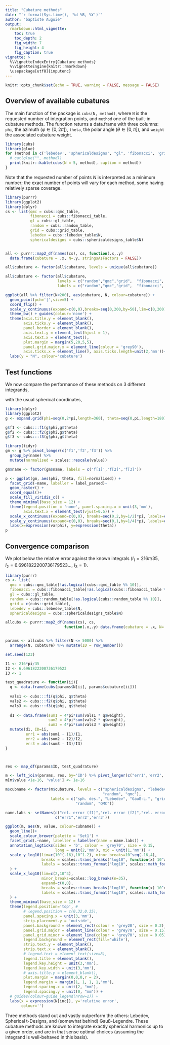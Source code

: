 ```yaml
---
title: "Cubature methods"
date: "`r format(Sys.time(), '%d %B, %Y')`"
author: "baptiste Auguié"
output:
  rmarkdown::html_vignette:
    toc: true
    toc_depth: 2
    fig_width: 7
    fig_height: 4
    fig_caption: true
vignette: >
  %\VignetteIndexEntry{Cubature methods}
  %\VignetteEngine{knitr::rmarkdown}
  \usepackage[utf8]{inputenc}
---
```



```r
knitr::opts_chunk$set(echo = TRUE, warning = FALSE, message = FALSE)
```

## Overview of available cubatures

The main function of the package is `cubs(N, method)`, where `N` is the requested number of integration points, and `method` one of the built-in cubature methods. The function returns a data.frame with three columns: `phi`, the azimuth ($\varphi\in [0,2\pi]$), `theta`, the polar angle ($\theta\in [0,\pi]$), and `weight` the associated cubature weight. 

```r
library(cubs)
library(glue)
for (method in c('lebedev', 'sphericaldesigns', "gl", 'fibonacci', 'grid', "qmc", "random")){
  # cat(glue("", method))
  print(knitr::kable(cubs(N = 5, method), caption = method))
}
```

Note that the requested number of points $N$ is interpreted as a minimum number; the exact number of points will vary for each method, some having relatively sparse coverage.

```r
library(purrr)
library(ggplot2)
library(dplyr)
cs <- list(qmc = cubs::qmc_table,
           fibonacci = cubs::fibonacci_table,
           gl = cubs::gl_table,
           random = cubs::random_table,
           grid = cubs::grid_table,
           lebedev = cubs::lebedev_table$N,
           sphericaldesigns = cubs::sphericaldesigns_table$N)


all <- purrr::map2_df(names(cs), cs, function(.x,.y) 
  data.frame(cubature = .x, N=.y, stringsAsFactors = FALSE))

all$cubature <- factor(all$cubature, levels = unique(all$cubature))

all$cubature <- factor(all$cubature, 
                       levels = c("random","qmc","grid",  "fibonacci", "gl", "sphericaldesigns", "lebedev"),
                       labels = c("random","qmc","grid",  "fibonacci", "gl", "sd", "lebedev"))

ggplot(all %>% filter(N<200), aes(cubature, N, colour=cubature)) +
  geom_point(pch='|',size=5) +
  coord_flip() +
  scale_y_continuous(expand=c(0,0),breaks=seq(0,200,by=50),lim=c(0,200))+
  theme_bw() + guides(colour='none') +
  theme(axis.title.y = element_blank(),
        axis.ticks.y = element_blank(),
        panel.border = element_blank(),
        axis.text.y = element_text(hjust = 1), 
        axis.text.x = element_text(), 
        plot.margin = margin(5,20,5,5),
        panel.grid.major.x = element_line(colour = 'grey90'),
        axis.ticks.x = element_line(), axis.ticks.length=unit(2,'mm'))+
  labs(y = "N", colour='cubature')

```

## Test functions

We now compare the performance of these methods on 3 different integrands, 


\begin{align}
f_{1}(x, y, z)=& 1+x+y^{2}+x^{2} y + x^{4}+y^{5}+x^{2} y^{2} z^{2} \\
f_{2}(x, y, z)=& \tfrac{3}{4} e^{\left[-(9 x-2)^{2} / 4-(9 y-2)^{2} / 4-(9 z-2)^{2} / 4\right]} +\tfrac{3}{4} e^{\left[-(9 x+1)^{2} / 49-(9 y+1) / 10-(9 z+1) / 10\right]} +\tfrac{1}{2} e^{\left[-(9 x-7)^{2} / 4-(9 y-3)^{2} / 4-(9 z-5)^{2} / 4\right]}-\tfrac{1}{5} e^{\left[-(9 x-4)^{2}-(9 y-7)^{2}-(9 z-5)^{2}\right]} \\
f_{3}(\varphi, \theta)=& \tfrac{1}{4\pi} + \cos(12\varphi)\sin^{12}(\theta)
\end{align}
with the usual spherical coordinates,
\begin{align}
x = &\cos(\varphi)\sin(\theta)\\
  y = & \sin(\varphi)\sin(\theta)\\
  z = & \cos(\theta).
\end{align}

```r
library(dplyr)
library(ggplot2)
g <- expand.grid(phi=seq(0,2*pi,length=360), theta=seq(0,pi,length=180))

g$f1 <- cubs:::f1(g$phi,g$theta)
g$f2 <- cubs:::f2(g$phi,g$theta)
g$f3 <- cubs:::f3(g$phi,g$theta)

library(tidyr)
gm <- g %>% pivot_longer(c('f1','f2','f3')) %>% 
  group_by(name) %>% 
  mutate(normalised = scales::rescale(value))

gm$name <- factor(gm$name, labels = c('f[1]','f[2]','f[3]'))

p <- ggplot(gm, aes(phi, theta, fill=normalised)) +
  facet_grid(~name, labeller = label_parsed)+
  geom_raster() +
  coord_equal()+
  scale_fill_viridis_c() +
  theme_minimal(base_size = 12) +
  theme(legend.position = 'none', panel.spacing.x = unit(3,'mm'),
        axis.text.x = element_text(vjust=0.5)) +
  scale_x_continuous(expand=c(0,0), breaks=seq(0,2,by=1/2)*pi, labels=expression(0,pi/2,pi,3*pi/2,2*pi)) +
  scale_y_continuous(expand=c(0,0), breaks=seq(0,1,by=1/4)*pi, labels=expression(0,pi/4,pi/2,3*pi/4,pi)) +
  labs(x=expression(varphi), y=expression(theta))
p
```

## Convergence comparison

We plot below the relative error against the known integrals ($I_1 = 216\pi/35$, $I_2  =6.6961822200736179523\dots$, $I_3=1$).

```r
library(purrr)
cs <- list(
  qmc = cubs::qmc_table[!as.logical(cubs::qmc_table %% 10)],
  fibonacci = cubs::fibonacci_table[!as.logical(cubs::fibonacci_table %% 10)],
  gl = cubs::gl_table,
  random = cubs::random_table[!as.logical(cubs::random_table %% 10)],
  grid = c(cubs::grid_table),
  lebedev = cubs::lebedev_table$N,
  sphericaldesigns = cubs::sphericaldesigns_table$N)

allcubs <- purrr::map2_df(names(cs), cs, 
                          function(.x,.y) data.frame(cubature = .x, N=.y, stringsAsFactors = FALSE))


params <- allcubs %>% filter(N <= 5000) %>% 
  arrange(N, cubature) %>% mutate(ID = row_number())

```

```r
set.seed(123)

I1 <- 216*pi/35
I2 <- 6.6961822200736179523
I3 <- 1

test_quadrature <- function(ii){  
  q <- data.frame(cubs(params$N[ii], params$cubature[ii]))
  
  vals1 <- cubs:::f1(q$phi, q$theta) 
  vals2 <- cubs:::f2(q$phi, q$theta) 
  vals3 <- cubs:::f3(q$phi, q$theta) 
  
  d1 <- data.frame(sum1 = 4*pi*sum(vals1 * q$weight),
                   sum2 = 4*pi*sum(vals2 * q$weight),
                   sum3 = 4*pi*sum(vals3 * q$weight))
  mutate(d1, ID=ii,
         err1 = abs(sum1 - I1)/I1,
         err2 = abs(sum2 - I2)/I2,
         err3 = abs(sum3 - I3)/I3)
}



res <- map_df(params$ID, test_quadrature)

m <- left_join(params, res, by='ID') %>% pivot_longer(c("err1",'err2','err3'))
m[m$value <1e-16, 'value'] <- 1e-16

m$cubname <- factor(m$cubature, levels = c("sphericaldesigns", "lebedev", "gl", "grid", "fibonacci", 
                                           "random", "qmc"),
                    labels = c("sph. des.", "Lebedev", "Gauß-L.", "grid", "Fibonacci", 
                               "random", "QMC"))

name.labs <- setNames(c("rel. error (f1)","rel. error (f2)","rel. error (f3)"), 
                      c("err1",'err2','err3'))

ggplot(m, aes(N, value, colour=cubname)) +
  geom_line()+
  scale_colour_brewer(palette = 'Set1') +
  facet_grid(.~name, labeller = labeller(name = name.labs)) +
  annotation_logticks(sides = 'b', colour = 'grey70', size = 0.15,
                      long = unit(2,'mm'), mid = unit(1,'mm')) +
  scale_y_log10(lim=c(10^(-16),10^1.2), minor_breaks=10^seq(-16,4),
                breaks = scales::trans_breaks("log10", function(x) 10^x),
                labels = scales::trans_format("log10", scales::math_format(10^.x))
  ) +
  scale_x_log10(lim=c(2,10^4),
                minor_breaks=scales::log_breaks(n=35),
                expand=c(0,0),
                breaks = scales::trans_breaks("log10", function(x) 10^x),
                labels = scales::trans_format("log10", scales::math_format(10^.x))
  ) +
  theme_minimal(base_size = 12) +
  theme(legend.position='top', #
        # legend.position = c(0.32,0.35),
        panel.spacing.x = unit(3,'mm'),
        strip.placement.y = 'outside',
        panel.background = element_rect(colour = 'grey20', size = 0.2),
        panel.grid.major = element_line(colour = 'grey70', size = 0.15),
        panel.grid.minor = element_line(colour = 'grey70', size = 0.05),
        legend.background = element_rect(fill='white'), 
        strip.text.y = element_blank(),
        strip.text.x = element_blank(),
        # legend.text = element_text(size=8),
        legend.title = element_blank(),
        legend.key.height = unit(3,'mm'),
        legend.key.width = unit(3,'mm'),
        # axis.title.y = element_blank(),
        plot.margin = margin(0,0,0,r = 2),
        legend.margin = margin(1, 1, 1, 1,'mm'),
        legend.spacing.x = unit(2, "mm"),
        legend.spacing.y = unit(0, "mm")) +
  # guides(colour=guide_legend(nrow=1)) +
  labs(x = expression(N[inc]), y='relative error',
       colour='')
```

Three methods stand out and vastly outperform the others: Lebedev, Spherical t-Designs, and (somewhat behind) Gauß-Legendre. These cubature methods are known to integrate exactly spherical harmonics up to a given order, and are in that sense optimal choices (assuming the integrand is well-behaved in this basis).

